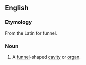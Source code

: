 ==English==

===Etymology===
From the Latin for funnel.

===Noun===
{{en-noun|infundibula}}
{{wikipedia}}

# {{anatomy}} A [[funnel]]-shaped [[cavity]] or [[organ]].